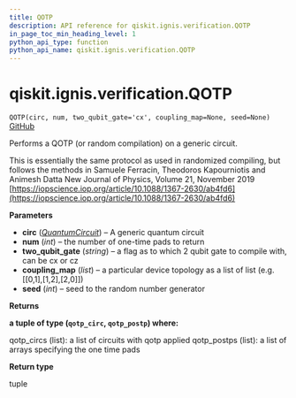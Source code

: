 ```yaml
---
title: QOTP
description: API reference for qiskit.ignis.verification.QOTP
in_page_toc_min_heading_level: 1
python_api_type: function
python_api_name: qiskit.ignis.verification.QOTP
---
```


# qiskit.ignis.verification.QOTP

<span id="qiskit.ignis.verification.QOTP" />

`QOTP(circ, num, two_qubit_gate='cx', coupling_map=None, seed=None)` [GitHub](https://github.com/qiskit-community/qiskit-ignis/tree/stable/0.6/qiskit/ignis/verification/accreditation/qotp.py "view source code")

Performs a QOTP (or random compilation) on a generic circuit.

This is essentially the same protocol as used in randomized compiling, but follows the methods in Samuele Ferracin, Theodoros Kapourniotis and Animesh Datta New Journal of Physics, Volume 21, November 2019 [https://iopscience.iop.org/article/10.1088/1367-2630/ab4fd6](https://iopscience.iop.org/article/10.1088/1367-2630/ab4fd6)

**Parameters**

*   **circ** ([*QuantumCircuit*](qiskit.circuit.QuantumCircuit "qiskit.circuit.QuantumCircuit")) – A generic quantum circuit
*   **num** (*int*) – the number of one-time pads to return
*   **two\_qubit\_gate** (*string*) – a flag as to which 2 qubit gate to compile with, can be cx or cz
*   **coupling\_map** (*list*) – a particular device topology as a list of list (e.g. \[\[0,1],\[1,2],\[2,0]])
*   **seed** (*int*) – seed to the random number generator

**Returns**

**a tuple of type (`qotp_circ`, `qotp_postp`) where:**

qotp\_circs (list): a list of circuits with qotp applied qotp\_postps (list): a list of arrays specifying the one time pads

**Return type**

tuple

